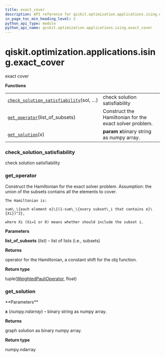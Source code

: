 ```yaml
---
title: exact_cover
description: API reference for qiskit.optimization.applications.ising.exact_cover
in_page_toc_min_heading_level: 2
python_api_type: module
python_api_name: qiskit.optimization.applications.ising.exact_cover
---
```


<span id="qiskit-optimization-applications-ising-exact-cover" />

# qiskit.optimization.applications.ising.exact\_cover

exact cover

**Functions**

|                                                                                                                                                                                                                 |                                                         |
| --------------------------------------------------------------------------------------------------------------------------------------------------------------------------------------------------------------- | ------------------------------------------------------- |
| [`check_solution_satisfiability`](#qiskit.optimization.applications.ising.exact_cover.check_solution_satisfiability "qiskit.optimization.applications.ising.exact_cover.check_solution_satisfiability")(sol, …) | check solution satisfiability                           |
| [`get_operator`](#qiskit.optimization.applications.ising.exact_cover.get_operator "qiskit.optimization.applications.ising.exact_cover.get_operator")(list\_of\_subsets)                                         | Construct the Hamiltonian for the exact solver problem. |
| [`get_solution`](#qiskit.optimization.applications.ising.exact_cover.get_solution "qiskit.optimization.applications.ising.exact_cover.get_solution")(x)                                                         | **param x**binary string as numpy array.                |

### check\_solution\_satisfiability

<Function id="qiskit.optimization.applications.ising.exact_cover.check_solution_satisfiability" github="https://github.com/qiskit-community/qiskit-aqua/tree/stable/0.9/qiskit/optimization/applications/ising/exact_cover.py" signature="check_solution_satisfiability(sol, list_of_subsets)">
  check solution satisfiability
</Function>

### get\_operator

<Function id="qiskit.optimization.applications.ising.exact_cover.get_operator" github="https://github.com/qiskit-community/qiskit-aqua/tree/stable/0.9/qiskit/optimization/applications/ising/exact_cover.py" signature="get_operator(list_of_subsets)">
  Construct the Hamiltonian for the exact solver problem.

  <Admonition title="Note" type="note">
    Assumption: the union of the subsets contains all the elements to cover.

    The Hamiltonian is:

    sum\_\{each element e}\{(1-sum\_\{every subset\_i that contains e}\{Xi})^2},

    where Xi (Xi=1 or 0) means whether should include the subset i.
  </Admonition>

  **Parameters**

  **list\_of\_subsets** (*list*) – list of lists (i.e., subsets)

  **Returns**

  operator for the Hamiltonian, a constant shift for the obj function.

  **Return type**

  tuple([WeightedPauliOperator](qiskit.aqua.operators.legacy.WeightedPauliOperator "qiskit.aqua.operators.legacy.WeightedPauliOperator"), float)
</Function>

### get\_solution

<Function id="qiskit.optimization.applications.ising.exact_cover.get_solution" github="https://github.com/qiskit-community/qiskit-aqua/tree/stable/0.9/qiskit/optimization/applications/ising/exact_cover.py" signature="get_solution(x)">
  **Parameters**

  **x** (*numpy.ndarray*) – binary string as numpy array.

  **Returns**

  graph solution as binary numpy array.

  **Return type**

  numpy.ndarray
</Function>

